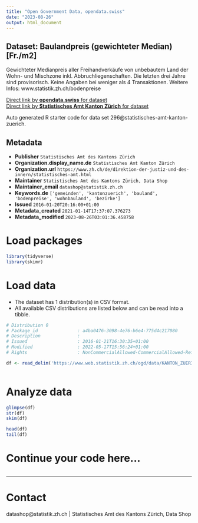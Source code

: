 ```yaml
---
title: "Open Government Data, opendata.swiss"
date: "2023-08-26"
output: html_document
---
```


## Dataset: Baulandpreis (gewichteter Median) [Fr./m2]

Gewichteter Medianpreis aller Freihandverkäufe von unbebautem Land der Wohn- und Mischzone inkl. Abbruchliegenschaften. Die letzten drei Jahre sind provisorisch. Keine Angaben bei weniger als 4 Transaktionen. Weitere Infos: www.statistik.zh.ch/bodenpreise

[Direct link by **opendata.swiss** for dataset](https://opendata.swiss/de/dataset/baulandpreis-median-fr-m2)<br>
[Direct link by **Statistisches Amt Kanton Zürich** for dataset](https://www.zh.ch/de/politik-staat/gemeinden/gemeindeportraet.html)

Auto generated R starter code for data set 296@statistisches-amt-kanton-zuerich.

## Metadata

- **Publisher** `Statistisches Amt des Kantons Zürich`
- **Organization.display_name.de** `Statistisches Amt Kanton Zürich`
- **Organization.url** `https://www.zh.ch/de/direktion-der-justiz-und-des-innern/statistisches-amt.html`
- **Maintainer** `Statistisches Amt des Kantons Zürich, Data Shop`
- **Maintainer_email** `datashop@statistik.zh.ch`
- **Keywords.de** `['gemeinden', 'kantonzuerich', 'bauland', 'bodenpreise', 'wohnbauland', 'bezirke']`
- **Issued** `2016-01-20T20:16:00+01:00`
- **Metadata_created** `2021-01-14T17:37:07.376273`
- **Metadata_modified** `2023-08-26T03:01:36.458758`


# Load packages

```r

library(tidyverse)
library(skimr)

```

# Load data

-   The dataset has 1 distribution(s) in CSV format.
-   All available CSV distributions are listed below and can be read into a tibble.

```r

# Distribution 0
# Package_id               : a4ba0476-3098-4e76-b6e4-775d4c217080
# Description              : 
# Issued                   : 2016-01-21T16:30:35+01:00
# Modified                 : 2022-05-17T15:56:24+01:00
# Rights                   : NonCommercialAllowed-CommercialAllowed-ReferenceRequired

df <- read_delim('https://www.web.statistik.zh.ch/ogd/data/KANTON_ZUERICH_199.csv')



```

# Analyze data

```r

glimpse(df)
str(df)
skim(df)

head(df)
tail(df)

```

# Continue your code here...

```r

```

------------------------------------------------------------------------

# Contact

datashop@statistik.zh.ch | Statistisches Amt des Kantons Zürich, Data Shop
